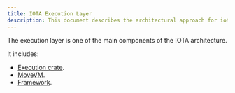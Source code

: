 ```yaml
---
title: IOTA Execution Layer
description: This document describes the architectural approach for iota execution layer.
---
```


The execution layer is one of the main components of the IOTA architecture.

It includes:
- [Execution crate](iota-execution.mdx).
- [MoveVM](adapter.mdx#move-vm).
- [Framework](../../references/framework.mdx).
